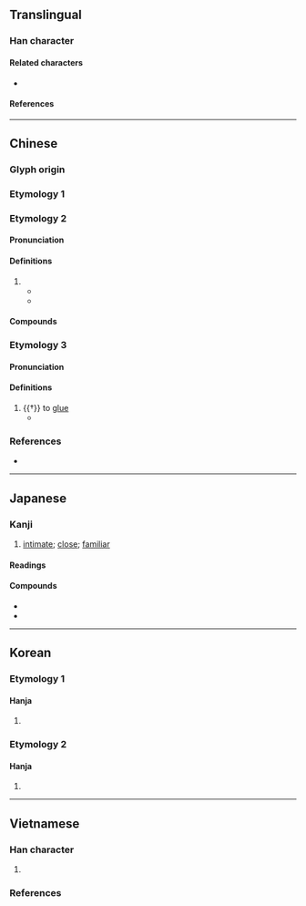 {{also|暱|眤}}
{{character info/new}}
==Translingual==

===Han character===
{{Han char|rn=72|rad=日|as=05|sn=9|four=67011|canj=ASP|ids=⿰日尼}}

====Related characters====
* {{l|mul|暱}} {{q|[[Traditional Chinese]]}}

====References====
{{Han ref|kx=0494.070|dkj=13866|dj=0858.130|hdz=21504.020|uh=6635}}

----

==Chinese==

===Glyph origin===
{{Han etym}}

===Etymology 1===
{{zh-see|暱}}

===Etymology 2===
{{zh-forms|alt=眤,𣆓}}

====Pronunciation====
{{zh-pron
|m=nì
|c=nik1,nik6
|h=pfs=
|md=
|mn=
|w=
|mc=y
|oc=y
|cat=a,v
}}

====Definitions====
{{zh-hanzi}}

# {{zh-alt-form|暱*}}
#* {{zh-x|性 忠正，以 社 稷 為 己任，帝 器 而 昵 之，政事 多 諮 焉。|ref=Jinshu}}
#* {{zh-x|寇 所 從 來 若 昵 道、傒 近，若 城 場，皆 為 扈 樓。|ref=Mozi}}

====Compounds====
{{zh-der|昵交|昵友|昵愛|昵昵|昵比|昵聲|昵藩|狎昵|親昵|密昵}}

===Etymology 3===
{{zh-forms|alt=𣽚}}

====Pronunciation====
{{zh-pron
|m=zhí
|c=
|mc=
|oc=
|cat=v
}}

====Definitions====
{{zh-hanzi}}

# {{†}} to [[glue]]
#* {{zh-x|鹿 膠 青 白，馬 膠 赤 白，牛 膠 火 赤，鼠 膠 黑，魚 膠 餌，犀 膠 黃。凡 昵 之 類 不能 方。|ref=Zhouli}}

===References===
* {{R:twedu|B01535}}

----

==Japanese==

===Kanji===
{{ja-kanji|grade=|rs=日05}}

# [[intimate]]; [[close#Adjective|close]]; [[familiar]]

====Readings====
{{ja-readings
|on=じつ, しょく
|kun=ちかずく
}}

====Compounds====
{{der-top3|Compounds}}
* {{ja-r|昵%近|じっ%きん|[[familiarity]]; [[closeness]]}}
* {{ja-r|昵%懇|じっ%こん|[[intimacy]]; [[familiarity]]}}
{{der-bottom}}
----

==Korean==

===Etymology 1===

====Hanja====
{{ko-hanja|닐||일}}

# {{defn|lang=ko|sort=日05}}

===Etymology 2===

====Hanja====
{{ko-hanja|아비사당|녜||예}}

# {{defn|lang=ko|sort=日05}}

----

==Vietnamese==

===Han character===
{{vi-readings|rs=日05
|hanviet=nặc-gdhn
}}

# {{defn|lang=vi|sort=日05}}

===References===
<references/>